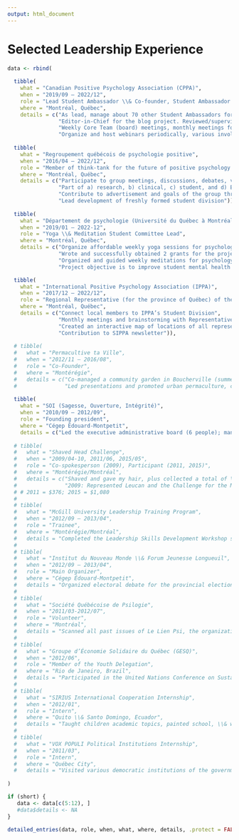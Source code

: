 ```yaml
---
output: html_document
---
```


\setlength{\parindent}{0in}
\setlength{\leftskip}{0in}
\normalsize

# Selected Leadership Experience

```r

data <- rbind(
  
  tibble(
    what = "Canadian Positive Psychology Association (CPPA)",
    when = "2019/09 – 2022/12",
    role = "Lead Student Ambassador \\& Co-founder, Student Ambassador Program",
    where = "Montréal, Québec",
    details = c("As lead, manage about 70 other Student Ambassadors for various projects (blog, webinar, logo, Instagram, etc.)", 
                "Editor-in-Chief for the blog project. Reviewed/supervised the publication of more than 20 blogs (see https://medium.com/@cppastudents)", 
                "Weekly Core Team (board) meetings, monthly meetings for each project",
                "Organize and host webinars periodically, various involvement in other projects")),
  
  tibble(
    what = "Regroupement québécois de psychologie positive",
    when = "2016/04 – 2022/12",
    role = "Member of think-tank for the future of positive psychology in Québec",
    where = "Montréal, Québec",
    details = c("Participate to group meetings, discussions, debates, vision, and orientations", 
                "Part of a) research, b) clinical, c) student, and d) English community committees", 
                "Contribute to advertisement and goals of the group through public outreach, document preparation, help with organization of conference, and presentations to student associations to foster collaborations", 
                "Lead development of freshly formed student division")),
  
  tibble(
    what = "Département de psychologie (Université du Québec à Montréal)",
    when = "2019/01 – 2022-12",
    role = "Yoga \\& Meditation Student Committee Lead",
    where = "Montréal, Québec",
    details = c("Organize affordable weekly yoga sessions for psychology students on campus (Winter 2022)", 
                "Wrote and successfully obtained 2 grants for the project (first: \\$1,697.85; second: \\$500)", 
                "Organized and guided weekly meditations for psychology students on campus (Winter 2019)", 
                "Project objective is to improve student mental health with evidence-based mind-body exercises")),

  tibble(
    what = "International Positive Psychology Association (IPPA)",
    when = "2017/12 – 2022/12",
    role = "Regional Representative (for the province of Québec) of the Student Division (SIPPA)",
    where = "Montréal, Québec",
    details = c("Connect local members to IPPA’s Student Division",
                "Monthly meetings and brainstorming with Representatives and SIPPA Executive Team", 
                "Created an interactive map of locations of all representatives across the globe for the website", 
                "Contribution to SIPPA newsletter")),
  
  # tibble(
  #   what = "Permacultive ta Ville",
  #   when = "2012/11 – 2016/08",
  #   role = "Co-Founder",
  #   where = "Montérégie",
  #   details = c("Co-managed a community garden in Boucherville (summer 2014)", 
  #               "Led presentations and promoted urban permaculture, co-managing Facebook page")),
  
  tibble(
    what = "SOI (Sagesse, Ouverture, Intégrité)",
    when = "2010/09 – 2012/09",
    role = "Founding president",
    where = "Cégep Édouard-Montpetit",
    details = c("Led the executive administrative board (6 people); managed budget (about \\$700/year); promoted well-being, happiness, and health, and led activities based on psychological principles"))#,
  
  # tibble(
  #   what = "Shaved Head Challenge",
  #   when = "2009/04-10, 2011/06, 2015/05",
  #   role = "Co-spokesperson (2009), Participant (2011, 2015)",
  #   where = "Montérégie/Montréal",
  #   details = c("Shaved and gave my hair, plus collected a total of \\$1456 (2011 \\& 2015) in the community for Leucan",
  #               "2009: Represented Leucan and the Challenge for the Montérégie region")),
  # # 2011 = $376; 2015 = $1,080
  # 
  # tibble(
  #   what = "McGill University Leadership Training Program",
  #   when = "2012/09 – 2013/04",
  #   role = "Trainee",
  #   where = "Montérégie/Montréal",
  #   details = "Completed the Leadership Skills Development Workshop series"),
  # 
  # tibble(
  #   what = "Institut du Nouveau Monde \\& Forum Jeunesse Longueuil",
  #   when = "2012/09 – 2013/04",
  #   role = "Main Organizer",
  #   where = "Cégep Édouard-Montpetit",
  #   details = "Organized electoral debate for the provincial elections, communications \\& setup"),
  # 
  # tibble(
  #   what = "Société Québécoise de Psilogie",
  #   when = "2011/03-2012/07",
  #   role = "Volunteer",
  #   where = "Montréal",
  #   details = "Scanned all past issues of Le Lien Psi, the organization’s journal, and distributed it on CDs"),
  # 
  # tibble(
  #   what = "Groupe d’Économie Solidaire du Québec (GESQ)",
  #   when = "2012/06",
  #   role = "Member of the Youth Delegation",
  #   where = "Rio de Janeiro, Brazil",
  #   details = "Participated in the United Nations Conference on Sustainable Development"),
  # 
  # tibble(
  #   what = "SIRIUS International Cooperation Internship",
  #   when = "2012/01",
  #   role = "Intern",
  #   where = "Quito \\& Santo Domingo, Ecuador",
  #   details = "Taught children academic topics, painted school, \\& worked in indigenous cocoa plantation"),
  # 
  # tibble(
  #   what = "VOX POPULI Political Institutions Internship",
  #   when = "2011/03",
  #   role = "Intern",
  #   where = "Québec City",
  #   details = "Visited various democratic institutions of the government, met with politicians \\& wrote a final report")
  
)

if (short) {
   data <- data[c(5:12), ]
   #data$details <- NA
}

detailed_entries(data, role, when, what, where, details, .protect = FALSE)

```
